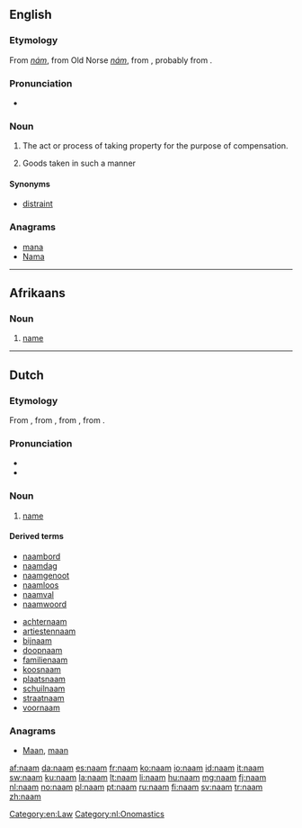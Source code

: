 {{also|nam|Nam|'Nam|NAM|nám|năm|nấm}}
==English==

===Etymology===
From {{etyl|ang}} ''[[nám]]'', from Old Norse ''[[nám]]'', from {{proto|Germanic|nemanan|take}}, probably from {{proto|Indo-European|nem-|take}}.

===Pronunciation===
* {{IPA|/nɑːm/}}

===Noun===
{{en-noun|-}}

# {{obsolete|legal}} The act or process of taking property for the purpose of compensation.
# {{obsolete|legal}} Goods taken in such a manner

====Synonyms====
* [[distraint]]

===Anagrams===
* [[mana#English|mana]]
* [[Nama#English|Nama]]

[[Category:en:Law]]

----

==Afrikaans==

===Noun===
{{af-noun|name}}

# [[name]]

----

==Dutch==

===Etymology===
From {{etyl|dum|nl}} {{term|name|lang=dum}}, from {{etyl|odt|nl}} {{term|namo|lang=odt}}, from {{proto|Germanic|namô|lang=nl}}, from {{proto|Indo-European|h₁nḗh₃mn̥|lang=nl}}.

===Pronunciation===
* {{rhymes|aːm|lang=nl}}
* {{IPA|/naːm/|lang=nl}}

===Noun===
{{nl-noun|m|namen|naampje}}

# [[name]]

====Derived terms====
<!-- naam* -->
* [[naambord]]
* [[naamdag]]
* [[naamgenoot]]
* [[naamloos]]
* [[naamval]]
* [[naamwoord]]
<!-- *naam -->
* [[achternaam]]
* [[artiestennaam]]
* [[bijnaam]]
* [[doopnaam]]
* [[familienaam]]
* [[koosnaam]]
* [[plaatsnaam]]
* [[schuilnaam]]
* [[straatnaam]]
* [[voornaam]]

===Anagrams===
* [[Maan#Dutch|Maan]], [[maan#Dutch|maan]]

[[Category:nl:Onomastics]]

[[af:naam]]
[[da:naam]]
[[es:naam]]
[[fr:naam]]
[[ko:naam]]
[[io:naam]]
[[id:naam]]
[[it:naam]]
[[sw:naam]]
[[ku:naam]]
[[la:naam]]
[[lt:naam]]
[[li:naam]]
[[hu:naam]]
[[mg:naam]]
[[fj:naam]]
[[nl:naam]]
[[no:naam]]
[[pl:naam]]
[[pt:naam]]
[[ru:naam]]
[[fi:naam]]
[[sv:naam]]
[[tr:naam]]
[[zh:naam]]